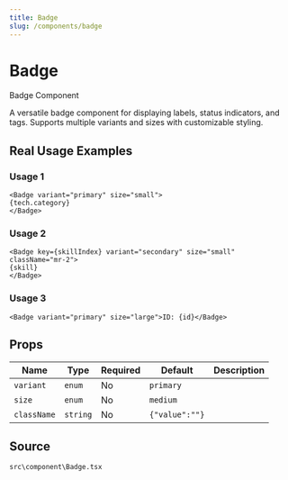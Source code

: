 ```yaml
---
title: Badge
slug: /components/badge
---
```


# Badge

Badge Component

A versatile badge component for displaying labels, status indicators, and tags.
Supports multiple variants and sizes with customizable styling.

## Real Usage Examples

### Usage 1

```tsx
<Badge variant="primary" size="small">
{tech.category}
</Badge>
```

### Usage 2

```tsx
<Badge key={skillIndex} variant="secondary" size="small" className="mr-2">
{skill}
</Badge>
```

### Usage 3

```tsx
<Badge variant="primary" size="large">ID: {id}</Badge>
```

## Props

| Name | Type | Required | Default | Description |
|------|------|----------|---------|-------------|
| `variant` | `enum` | No | `primary` |  |
| `size` | `enum` | No | `medium` |  |
| `className` | `string` | No | `{"value":""}` |  |


## Source
`src\component\Badge.tsx`